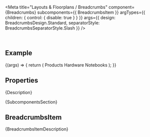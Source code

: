 
<Meta
  title="Layouts & Floorplans / Breadcrumbs"
  component={Breadcrumbs}
  subcomponents={{ BreadcrumbsItem }}
  argTypes={{
    children: { control: { disable: true } }
  }}
  args={{
    design: BreadcrumbsDesign.Standard,
    separatorStyle: BreadcrumbsSeparatorStyle.Slash
  }}
/>

<DocsHeader since="0.18.0" />

<br />

## Example

<Canvas>
  <Story name="Default">
    {(args) => {
      return (
        <Breadcrumbs {...args}>
          <BreadcrumbsItem>Products</BreadcrumbsItem>
          <BreadcrumbsItem>Hardware</BreadcrumbsItem>
          <BreadcrumbsItem>Notebooks</BreadcrumbsItem>
        </Breadcrumbs>
      );
    }}
  </Story>
</Canvas>

## Properties

<ArgsTableWithNote story="Default" />

<Markdown>{Description}</Markdown>

<Markdown>{SubcomponentsSection}</Markdown>

## BreadcrumbsItem

<Markdown>{BreadcrumbsItemDescription}</Markdown>

<Footer />

